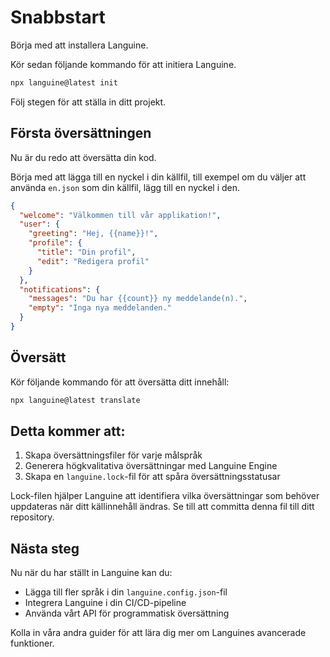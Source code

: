 # Snabbstart

Börja med att installera Languine.

Kör sedan följande kommando för att initiera Languine.

```bash title="Terminal"
npx languine@latest init
```

Följ stegen för att ställa in ditt projekt.

## Första översättningen

Nu är du redo att översätta din kod.

Börja med att lägga till en nyckel i din källfil, till exempel om du väljer att använda `en.json` som din källfil, lägg till en nyckel i den.

```json title="src/locales/en.json"
{
  "welcome": "Välkommen till vår applikation!",
  "user": {
    "greeting": "Hej, {{name}}!",
    "profile": {
      "title": "Din profil",
      "edit": "Redigera profil"
    }
  },
  "notifications": {
    "messages": "Du har {{count}} ny meddelande(n).",
    "empty": "Inga nya meddelanden."
  }
}

```


## Översätt

Kör följande kommando för att översätta ditt innehåll:

```bash title="Terminal"
npx languine@latest translate
```

## Detta kommer att:
1. Skapa översättningsfiler för varje målspråk
2. Generera högkvalitativa översättningar med Languine Engine
3. Skapa en `languine.lock`-fil för att spåra översättningsstatusar

Lock-filen hjälper Languine att identifiera vilka översättningar som behöver uppdateras när ditt källinnehåll ändras. Se till att committa denna fil till ditt repository.

## Nästa steg

Nu när du har ställt in Languine kan du:
- Lägga till fler språk i din `languine.config.json`-fil
- Integrera Languine i din CI/CD-pipeline
- Använda vårt API för programmatisk översättning

Kolla in våra andra guider för att lära dig mer om Languines avancerade funktioner.